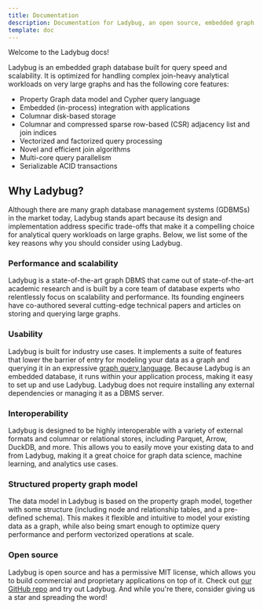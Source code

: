 ```yaml
---
title: Documentation
description: Documentation for Ladybug, an open source, embedded graph database that supports
template: doc
---
```


Welcome to the Ladybug docs!

Ladybug is an embedded graph database built for query speed and scalability. It is optimized for
handling complex join-heavy analytical workloads on very large graphs and has the following core features:

- Property Graph data model and Cypher query language
- Embedded (in-process) integration with applications
- Columnar disk-based storage
- Columnar and compressed sparse row-based (CSR) adjacency list and join indices
- Vectorized and factorized query processing
- Novel and efficient join algorithms
- Multi-core query parallelism
- Serializable ACID transactions

## Why Ladybug?

Although there are many graph database management systems (GDBMSs) in the market today,
Ladybug stands apart because its design and implementation address specific trade-offs that
make it a compelling choice for analytical query workloads on large graphs.
Below, we list some of the key reasons why you should consider using Ladybug.

### Performance and scalability

Ladybug is a state-of-the-art graph DBMS that came out of state-of-the-art academic research and is built by a
core team of database experts who relentlessly focus on scalability and performance.
Its founding engineers have co-authored several cutting-edge technical papers and articles on storing
and querying large graphs.

### Usability

Ladybug is built for industry use cases. It implements a suite of features that lower the barrier of entry
for modeling your data as a graph and querying it in an expressive [graph query language](https://github.com/opencypher/openCypher).
Because Ladybug is an embedded database, it runs within your application process, making it easy to set up and use Ladybug.
Ladybug does not require installing any external dependencies or managing it as a DBMS server.

### Interoperability

Ladybug is designed to be highly interoperable with a variety of external formats and columnar or relational stores,
including Parquet, Arrow, DuckDB, and more. This allows you to easily move your existing data to and from Ladybug,
making it a great choice for graph data science, machine learning, and analytics use cases.

### Structured property graph model

The data model in Ladybug is based on the property graph model, together with some structure (including
node and relationship tables, and a pre-defined schema). This makes it flexible and intuitive to model your existing
data as a graph, while also being smart enough to optimize query performance and perform vectorized
operations at scale.

### Open source

Ladybug is open source and has a permissive MIT license, which allows you to build commercial and proprietary
applications on top of it. Check out [our GitHub repo](https://github.com/LadybugDB/lbug) and try out Ladybug.
And while you're there, consider giving us a star and spreading the word!
